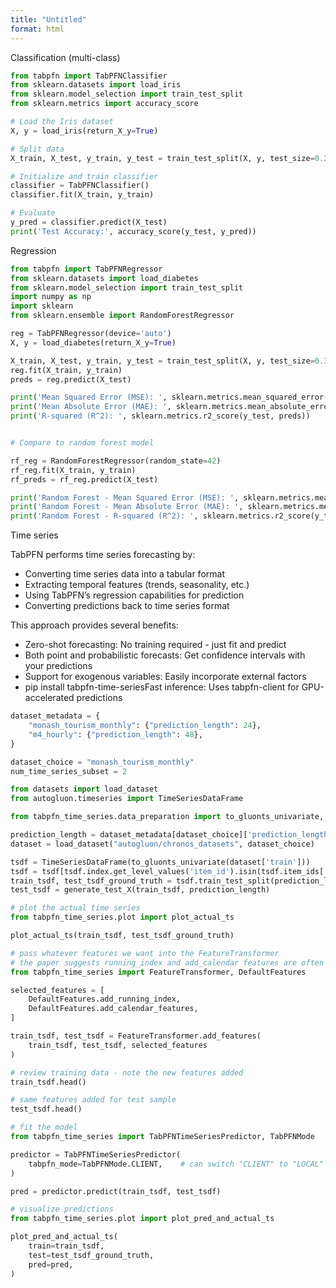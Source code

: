 ```yaml
---
title: "Untitled"
format: html
---
```




Classification (multi-class)

```python
from tabpfn import TabPFNClassifier
from sklearn.datasets import load_iris
from sklearn.model_selection import train_test_split
from sklearn.metrics import accuracy_score

# Load the Iris dataset
X, y = load_iris(return_X_y=True)

# Split data
X_train, X_test, y_train, y_test = train_test_split(X, y, test_size=0.2, random_state=42)

# Initialize and train classifier
classifier = TabPFNClassifier()
classifier.fit(X_train, y_train)

# Evaluate
y_pred = classifier.predict(X_test)
print('Test Accuracy:', accuracy_score(y_test, y_pred))
```


Regression

```python
from tabpfn import TabPFNRegressor
from sklearn.datasets import load_diabetes
from sklearn.model_selection import train_test_split
import numpy as np
import sklearn
from sklearn.ensemble import RandomForestRegressor

reg = TabPFNRegressor(device='auto')
X, y = load_diabetes(return_X_y=True)

X_train, X_test, y_train, y_test = train_test_split(X, y, test_size=0.33, random_state=42)
reg.fit(X_train, y_train)
preds = reg.predict(X_test)

print('Mean Squared Error (MSE): ', sklearn.metrics.mean_squared_error(y_test, preds))
print('Mean Absolute Error (MAE): ', sklearn.metrics.mean_absolute_error(y_test, preds))
print('R-squared (R^2): ', sklearn.metrics.r2_score(y_test, preds))


# Compare to random forest model

rf_reg = RandomForestRegressor(random_state=42)
rf_reg.fit(X_train, y_train)
rf_preds = rf_reg.predict(X_test)

print('Random Forest - Mean Squared Error (MSE): ', sklearn.metrics.mean_squared_error(y_test, rf_preds))
print('Random Forest - Mean Absolute Error (MAE): ', sklearn.metrics.mean_absolute_error(y_test, rf_preds))
print('Random Forest - R-squared (R^2): ', sklearn.metrics.r2_score(y_test, rf_preds))

```



Time series

TabPFN performs time series forecasting by:

- Converting time series data into a tabular format
- Extracting temporal features (trends, seasonality, etc.)
- Using TabPFN's regression capabilities for prediction
- Converting predictions back to time series format

This approach provides several benefits:

- Zero-shot forecasting: No training required - just fit and predict
- Both point and probabilistic forecasts: Get confidence intervals with your predictions
- Support for exogenous variables: Easily incorporate external factors
- pip install tabpfn-time-seriesFast inference: Uses tabpfn-client for GPU-accelerated predictions

```python
dataset_metadata = {
    "monash_tourism_monthly": {"prediction_length": 24},
    "m4_hourly": {"prediction_length": 48},
}

dataset_choice = "monash_tourism_monthly"
num_time_series_subset = 2
```

```python
from datasets import load_dataset
from autogluon.timeseries import TimeSeriesDataFrame

from tabpfn_time_series.data_preparation import to_gluonts_univariate, generate_test_X

prediction_length = dataset_metadata[dataset_choice]['prediction_length']
dataset = load_dataset("autogluon/chronos_datasets", dataset_choice)

tsdf = TimeSeriesDataFrame(to_gluonts_univariate(dataset['train']))
tsdf = tsdf[tsdf.index.get_level_values('item_id').isin(tsdf.item_ids[:num_time_series_subset])]
train_tsdf, test_tsdf_ground_truth = tsdf.train_test_split(prediction_length=prediction_length)
test_tsdf = generate_test_X(train_tsdf, prediction_length)
```


```python
# plot the actual time series
from tabpfn_time_series.plot import plot_actual_ts

plot_actual_ts(train_tsdf, test_tsdf_ground_truth)
```


```python
# pass whatever features we want into the FeatureTransformer
# the paper suggests running_index and add_calendar features are often helpful for ts models, but remove these and add others as needed
from tabpfn_time_series import FeatureTransformer, DefaultFeatures

selected_features = [
    DefaultFeatures.add_running_index,
    DefaultFeatures.add_calendar_features,
]

train_tsdf, test_tsdf = FeatureTransformer.add_features(
    train_tsdf, test_tsdf, selected_features
)
```

```python
# review training data - note the new features added
train_tsdf.head()
```

```python
# same features added for test sample
test_tsdf.head()
```

```python
# fit the model
from tabpfn_time_series import TabPFNTimeSeriesPredictor, TabPFNMode

predictor = TabPFNTimeSeriesPredictor(
    tabpfn_mode=TabPFNMode.CLIENT,    # can switch "CLIENT" to "LOCAL" to run purely locally, but GPU is required
)

pred = predictor.predict(train_tsdf, test_tsdf)
```

```python
# visualize predictions
from tabpfn_time_series.plot import plot_pred_and_actual_ts

plot_pred_and_actual_ts(
    train=train_tsdf,
    test=test_tsdf_ground_truth,
    pred=pred,
)
```